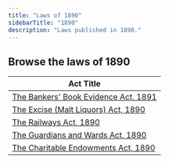 ```yaml
---
title: "Laws of 1890"
sidebarTitle: "1890"
description: "Laws published in 1890."
---
```


## Browse the laws of 1890

| Act Title |
|-----------|
| [The Bankers' Book Evidence Act, 1891](/laws/act-67) |
| [The Excise (Malt Liquors) Act, 1890](/laws/act-66) |
| [The Railways Act, 1890](/laws/act-65) |
| [The Guardians and Wards Act, 1890](/laws/act-64) |
| [The Charitable Endowments Act, 1890](/laws/act-63) |
